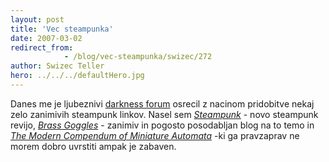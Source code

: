 ```yaml
---
layout: post
title: 'Vec steampunka'
date: 2007-03-02
redirect_from: 
            - /blog/vec-steampunka/swizec/272
author: Swizec Teller
hero: ../../../defaultHero.jpg
---
```

Danes me je ljubeznivi [darkness forum](http://forum.darkness.com/index.php) osrecil z nacinom pridobitve nekaj zelo zanimivih steampunk linkov. Nasel sem [_Steampunk_](http://forum.darkness.com/index.php) - novo steampunk revijo, [_Brass Goggles_](http://www.brassgoggles.co.uk/brassgoggles/) - zanimiv in pogosto posodabljan blog na to temo in _[The Modern Compendum of Miniature Automata](http://www.lycettebros.com/automata/index.html)_ -ki ga pravzaprav ne morem dobro uvrstiti ampak je zabaven.
